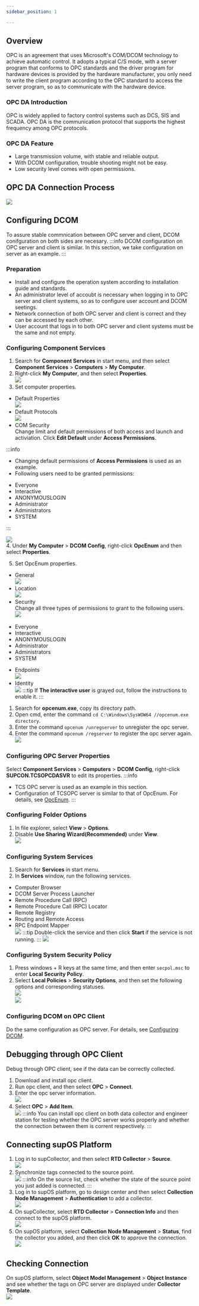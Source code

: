 ```yaml
---
sidebar_position: 1

---
```

## Overview
OPC is an agreement that uses Microsoft's COM/DCOM technology to achieve automatic control.
It adopts a typical C/S mode, with a server program that conforms to OPC standards and the driver program for hardware devices is provided by the hardware manufacturer, 
you only need to write the client program according to the OPC standard to access the server program, so as to communicate with the hardware device.
### OPC DA Introduction
OPC is widely applied to factory control systems such as DCS, SIS and SCADA. OPC DA is the communication protocol that supports the highest frequency among OPC protocols.
### OPC DA Feature
- Large transmission volume, with stable and reliable output.
- With DCOM configuration, trouble shooting might not be easy.
- Low security level comes with open permissions.
## OPC DA Connection Process <span id="dcom"></span>
![](https://wordpressfreezonex.oss-cn-hangzhou.aliyuncs.com/collectorDemo/16.jpg)
## Configuring DCOM 
To assure stable commnication between OPC server and client, DCOM conifguration on both sides are necesary.
:::info
DCOM configuration on OPC server and client is similar. In this section, we take configuration on server as an example.
:::
### Preparation
- Install and configure the operation system according to installation guide and standards.
- An administrator level of accoubt is necessary when logging in to OPC server and client systems, so as to configure user account and DCOM seetings.
- Network connection of both OPC server and client is correct and they can be accessed by each other.
- User account that logs in to both OPC server and client systems must be the same and not empty.
### Configuring Component Services
1. Search for **Component Services** in start menu, and then select **Component Services** > **Computers** > **My Computer**.
2. Right-click **My Computer**, and then select **Properties**.<br/>
![](https://wordpressfreezonex.oss-cn-hangzhou.aliyuncs.com/collectorDemo/1.jpg)
3. Set computer properties.
- Default Properties<br/>
![](https://wordpressfreezonex.oss-cn-hangzhou.aliyuncs.com/collectorDemo/2.jpg)
- Default Protocols<br/>
![](https://wordpressfreezonex.oss-cn-hangzhou.aliyuncs.com/collectorDemo/3.jpg)
- COM Security<br/>
Change limit and default permissions of both access and launch and activiation. Click **Edit Default** under **Access Permissions**.

:::info
- Changing default permissions of **Access Permissions** is used as an example.
- Following users need to be granted permissions:
<ul>
<li>Everyone</li>
<li>Interactive</li>
<li>ANONYMOUSLOGIN</li>
<li>Administrator</li>
<li>Administrators</li>
<li>SYSTEM<span id="opcenum"></span></li>
</ul>
:::

![](https://wordpressfreezonex.oss-cn-hangzhou.aliyuncs.com/collectorDemo/4.jpg)<br/>
4. Under **My Computer** > **DCOM Config**, right-click **OpcEnum** and then select **Properties**.



5. Set OpcEnum properties.
- General<br/>
![](https://wordpressfreezonex.oss-cn-hangzhou.aliyuncs.com/collectorDemo/5.jpg)
- Location<br/>
![](https://wordpressfreezonex.oss-cn-hangzhou.aliyuncs.com/collectorDemo/6.jpg)
- Security <br/>
Change all three types of permissions to grant to the following users.<br/>
![](https://wordpressfreezonex.oss-cn-hangzhou.aliyuncs.com/collectorDemo/7.jpg)
<ul>
<li>Everyone</li>
<li>Interactive</li>
<li>ANONYMOUSLOGIN</li>
<li>Administrator</li>
<li>Administrators</li>
<li>SYSTEM</li>
</ul>



- Endpoints<br/>
![](https://wordpressfreezonex.oss-cn-hangzhou.aliyuncs.com/collectorDemo/8.jpg)
- Identity<br/>
![](https://wordpressfreezonex.oss-cn-hangzhou.aliyuncs.com/collectorDemo/9.jpg)
:::tip
If **The interactive user** is grayed out, follow the instructions to enable it.
:::
1. Search for **opcenum.exe**, copy its directory path.
2. Open cmd, enter the command `cd C:\Windows\SysWOW64 //opcenum.exe directory`.
3. Enter the command `opcenum /unregserver` to unregister the opc server.
4. Enter the command `opcenum /regserver` to register the opc server again.<br/>
![](https://wordpressfreezonex.oss-cn-hangzhou.aliyuncs.com/collectorDemo/10.jpg)
### Configuring OPC Server Properties
Select **Component Services** > **Computers** > **DCOM Config**, right-click **SUPCON.TCSOPCDASVR** to edit its properties.
:::info
- TCS OPC server is used as an example in this section.
- Configuration of TCSOPC server is similar to that of OpcEnum. For details, see <a href="#opcenum">OpcEnum</a>.
:::
### Configuring Folder Options
1. In file explorer, select **View** > **Options**.
2. Disable **Use Sharing Wizard(Recommended)** under **View**.<br/>
![](https://wordpressfreezonex.oss-cn-hangzhou.aliyuncs.com/collectorDemo/11.jpg)
### Configuring System Services
1. Search for **Services** in start menu.
2. In **Services** window, run the following services.
- Computer Browser
- DCOM Server Process Launcher
- Remote Procedure Call (RPC)
- Remote Procedure Call (RPC) Locator
- Remote Registry
- Routing and Remote Access
- RPC Endpoint Mapper<br/>
![](https://wordpressfreezonex.oss-cn-hangzhou.aliyuncs.com/collectorDemo/12.jpg)
:::tip
Double-click the service and then click **Start** if the service is not running.
:::
![](https://wordpressfreezonex.oss-cn-hangzhou.aliyuncs.com/collectorDemo/13.jpg)
### Configuring System Security Policy
1. Press windows + R keys at the same time, and then enter `secpol.msc` to enter **Local Security Policy**.
2. Select **Local Policies** > **Security Options**, and then set the following options and corresponding statuses.<br/>
![](https://wordpressfreezonex.oss-cn-hangzhou.aliyuncs.com/collectorDemo/14.jpg)<br/>
![](https://wordpressfreezonex.oss-cn-hangzhou.aliyuncs.com/collectorDemo/15.jpg)
### Configuring DCOM on OPC Client
Do the same configuration as OPC server. For details, see <a href="#dcom">Configuring DCOM</a>.
## Debugging through OPC Client
Debug through OPC client, see if the data can be correctly collected.
1. Download and install opc client.
2. Run opc client, and then select **OPC** > **Connect**.
3. Enter the opc server information.<br/>
![](https://wordpressfreezonex.oss-cn-hangzhou.aliyuncs.com/collectorDemo/17.jpg)
4. Select **OPC** > **Add Item**.<br/>
![](https://wordpressfreezonex.oss-cn-hangzhou.aliyuncs.com/collectorDemo/18.jpg)
:::info
You can install opc client on both data collector and engineer station for testing whether the OPC server works properly and whether the connection between them is corrent respectively.
:::
## Connecting supOS Platform
1. Log in to supCollector, and then select **RTD Collector** > **Source**.<br/>
![](https://wordpressfreezonex.oss-cn-hangzhou.aliyuncs.com/collectorDemo/1.gif)
2. Synchronize tags connected to the source point.<br/>
![](https://wordpressfreezonex.oss-cn-hangzhou.aliyuncs.com/collectorDemo/2.gif)
:::info
On the source list, check whether the state of the source point you just added is connected.
:::
3. Log in to supOS platform, go to design center and then select **Collection Node Management** > **Authentication** to add a collector.<br/>
![](https://wordpressfreezonex.oss-cn-hangzhou.aliyuncs.com/collectorDemo/3.gif)
4. On supCollector, select **RTD Collector** > **Connection Info** and then connect to the supOS platform.<br/>
![](https://wordpressfreezonex.oss-cn-hangzhou.aliyuncs.com/collectorDemo/4.gif)
5. On supOS platform, select **Collection Node Management** > **Status**, find the collector you added, and then click **OK** to approve the connection.<br/>
![](https://wordpressfreezonex.oss-cn-hangzhou.aliyuncs.com/collectorDemo/5.gif)
## Checking Connection
On supOS platform, select **Object Model Management** > **Object Instance** and see whether the tags on OPC server are displayed under **Collector Template**.<br/>
![](https://wordpressfreezonex.oss-cn-hangzhou.aliyuncs.com/collectorDemo/6.gif)


